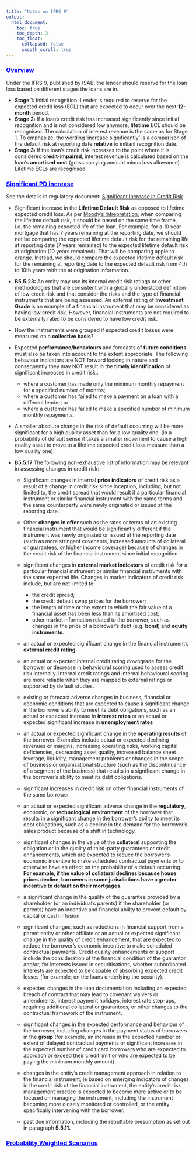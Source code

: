 ```yaml
---
title: "Notes on IFRS 9"
output:
  html_document:
    toc: true
    toc_depth: 3
    toc_float:
      collapsed: false
      smooth_scroll: true
---
```


<div style="background-color:white;color:blue;matrixOperation:20px;">
<ins>
### Overview
</ins>
</div>
Under the IFRS 9, published by ISAB, the lender should reserve for the loan loss based on different stages the loans are in.


* **Stage 1:** Initial recognition. Lender is required to reserve for the expected credit loss (ECL) that are expected to occur over the next **12-month** period.
* **Stage 2:** If a loan’s credit risk has increased significantly since initial recognition and is not considered low anymore, **lifetime** ECL should be recognised. The calculation of interest revenue is the same as for Stage 1. To emphasize, the wording 'increase significantly' is a comparison of the default risk at reporting date **relative** to initianl recognition date. 
* **Stage 3:**  If the loan’s credit risk increases to the point where it is considered **credit-impaired**, interest revenue is calculated based on the loan’s **amortised cost** (gross carrying amount minus loss allowance). Lifetime ECLs are recognised.


<div style="background-color:white;color:blue;matrixOperation:20px;">
<ins>
### Significant PD increase
</ins>
</div>

See the details in regulatory document: [Significant Increase in Credit Risk](http://archive.ifrs.org/Meetings/MeetingDocs/Other%20Meeting/2015/September/AP1-Significant-increases-in-credit-risk.pdf)

* Significant increase in the **Lifetime Default Risk** as opposed to lifetime expected credit loss. As per [Moody's Intrepretation](https://www.moodysanalytics.com/risk-perspectives-magazine/risk-finance-accounting-converge-ifrs9/spotlight-ifrs-9/complying-with-ifrs-9-impairment-calculations), when comparing the lifetime default risk, it should be based on the same time frame, i.e. the remaining expected life of the loan. For example, for a 10 year mortgage that has 7 years remaining at the reporting date, we should not be comparing the expected lifetime default risk for the remaining life at reporting date (7 years remained) to the expected lifetime default risk at origination (10 years remained). That will be comparing apple to orange. Instead, we should compare the expected lifetime default risk for the remaining at reporting date to the expected default risk from 4th to 10th years with the at origination information.
* **B5.5.23:** An entity may use its internal credit risk ratings or other methodologies that are consistent with a globally understood definition of low credit risk and that consider the risks and the type of financial instruments that are being assessed. An external rating of **Investment Grade** is an example of a financial instrument that may be considered as having low credit risk. However, financial instruments are not required to be externally rated to be considered to have low credit risk. 
* How the instruments were grouped if expected credit losses were measured on a **collective basis**?
* Expected **performance/behaviours** and forecasts of **future
conditions** must also be taken into account to the extent appropriate. The following behaviour indicators are NOT forward looking in nature and consequently they may NOT result in the **timely identification** of
significant increases in credit risk.:

  * where a customer has made only the minimum monthly repayment for a
specified number of months;
  * where a customer has failed to make a payment on a loan with a
different lender; or
  * where a customer has failed to make a specified number of minimum
monthly repayments.
* A smaller absolute change in the risk of default
occurring will be more significant for a high quality asset than for a low
quality one. (in a probability of default sense it
takes a smaller movement to cause a high quality asset to move to a
lifetime expected credit loss measure than a low quality one)
* **B5.5.17** The following non-exhaustive list of information may be relevant in assessing changes in credit risk:

  * Significant changes in internal **price indicators** of credit risk as a result of a change in credit risk since inception, including, but not limited to, the credit spread that would result if a particular financial instrument or similar financial instrument with the same terms and the same counterparty were newly originated or issued at the reporting date.
  * Other **changes in offer** such as the rates or terms of an existing financial instrument that would be significantly different if the instrument was newly originated or issued at the reporting date (such as more stringent covenants, increased amounts of collateral or guarantees, or higher income coverage) because of changes in the credit risk of the financial instrument since initial recognition
  * significant changes in **external market indicators** of credit risk for a particular financial instrument or similar financial instruments with the same expected life. Changes in market indicators of credit risk include, but are not
limited to:

    * the credit spread;
    * the credit default swap prices for the borrower;
    * the length of time or the extent to which the fair value of a financial asset has been less than its amortised cost; 
    * other market information related to the borrower, such as changes in the price of a borrower’s debt (e.g. **bond**) and **equity instruments**.
  * an actual or expected significant change in the financial instrument’s **external credit rating**.
  * an actual or expected internal credit rating downgrade for the borrower or decrease in behavioural scoring used to assess credit risk internally. Internal credit ratings and internal behavioural scoring are more reliable when they are mapped to external ratings or supported by default studies.
  * existing or forecast adverse changes in business, financial or economic conditions that are expected to cause a significant change in the borrower’s ability to meet its debt obligations, such as an actual or expected increase in **interest rates** or an actual or expected significant increase in **unemployment rates**
  * an actual or expected significant change in the **operating results** of the borrower. Examples include actual or expected declining revenues or margins, increasing operating risks, working capital deficiencies, decreasing asset quality, increased balance sheet leverage, liquidity, management problems or changes in the scope of business or organisational structure (such as the discontinuance of a segment of the business) that results in a significant change in the borrower’s ability to meet its debt obligations.
  * significant increases in credit risk on other financial instruments of the same borrower
  * an actual or expected significant adverse change in the **regulatory**, economic, or **technological environment** of the borrower that results in a significant change in the borrower’s ability to meet its debt obligations, such as a decline in the demand for the borrower’s sales product because of a shift in technology.
  * significant changes in the value of the **collateral** supporting the obligation or in the quality of third-party guarantees or credit enhancements, which are expected to reduce the borrower’s economic incentive to make scheduled contractual payments or to otherwise have an effect on the probability of a default occurring. **For example, if the value of collateral declines because house prices decline, borrowers in some jurisdictions have a greater incentive to default on their mortgages.**
  * a significant change in the quality of the guarantee provided by a shareholder (or an individual’s parents) if the shareholder (or parents) have an incentive and financial ability to prevent default by capital or cash infusion
  * significant changes, such as reductions in financial support from a parent entity or other affiliate or an actual or expected significant change in the quality of credit enhancement, that are expected to reduce the borrower’s
economic incentive to make scheduled contractual payments. Credit quality enhancements or support include the consideration of the financial condition of the guarantor and/or, for interests issued in securitisations, whether subordinated interests are expected to be capable of absorbing expected credit losses (for example, on the loans underlying the security).
  * expected changes in the loan documentation including an expected breach of contract that may lead to covenant waivers or amendments, interest payment holidays, interest rate step-ups, requiring additional collateral or guarantees, or other changes to the contractual framework of the instrument.
  * significant changes in the expected performance and behaviour of the borrower, including changes in the payment status of borrowers in the **group** (for example, an increase in the expected number or extent of delayed contractual payments or significant increases in the expected number of credit card borrowers who are expected to approach or exceed their credit limit or who are expected to be paying the minimum monthly amount).
  * changes in the entity’s credit management approach in relation to the financial instrument; ie based on emerging indicators of changes in the credit risk of the financial instrument, the entity’s credit risk management practice is expected to become more active or to be focused on managing the instrument, including the instrument becoming more closely monitored or controlled, or the entity specifically intervening with the borrower.
  * past due information, including the rebuttable presumption as set out in paragraph **5.5.11.**
  
<div style="background-color:white;color:blue;matrixOperation:20px;">
<ins>
### Probability Weighted Scenarios
</ins>
</div>
  
  
  


